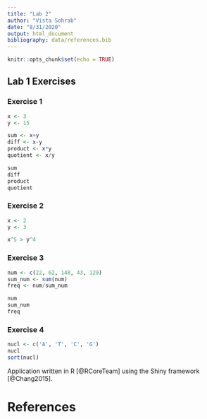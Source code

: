 ```yaml
---
title: "Lab 2"
author: "Vista Sohrab"
date: "8/31/2020"
output: html_document
bibliography: data/references.bib
---
```


```r
knitr::opts_chunk$set(echo = TRUE)
```

## Lab 1 Exercises 
### Exercise 1
```r
x <- 3
y <- 15

sum <- x+y
diff <- x-y
product <- x*y
quotient <- x/y

sum
diff
product
quotient
```
### Exercise 2
```r

x <- 2
y <- 3

x^5 > y^4

```

### Exercise 3
```r
num <- c(22, 62, 148, 43, 129)
sum_num <- sum(num)
freq <- num/sum_num

num
sum_num
freq
```

### Exercise 4

```r
nucl <- c('A', 'T', 'C', 'G')
nucl
sort(nucl)
```


Application written in R [@RCoreTeam] using the Shiny framework [@Chang2015].

# References